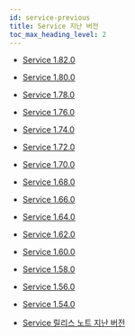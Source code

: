 ```yaml
---
id: service-previous
title: Service 지난 버전
toc_max_heading_level: 2
---
```


* [Service 1.82.0](service-1.82.0)

* [Service 1.80.0](service-1.80.0)

* [Service 1.78.0](service-1.78.0)

* [Service 1.76.0](service-1.76.0)

* [Service 1.74.0](service-1.74.0)

* [Service 1.72.0](service-1.72.0)

* [Service 1.70.0](service-1.70.0)

* [Service 1.68.0](service-1.68.0)

* [Service 1.66.0](service-1.66.0)

* [Service 1.64.0](service-1.64.0)

* [Service 1.62.0](service-1.62.0)

* [Service 1.60.0](service-1.60.0)

* [Service 1.58.0](service-1.58.0)

* [Service 1.56.0](service-1.56.0)

* [Service 1.54.0](service-1.54.0)

* [Service 릴리스 노트 지난 버전](https://deprecated-docs.whatap.io/kr/releasenotes/#service-release-notes)